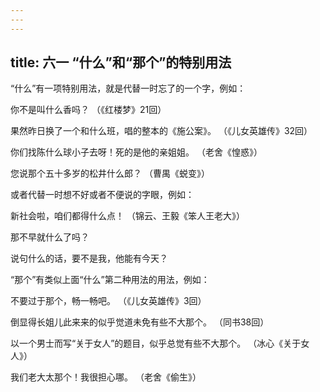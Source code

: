 ```yaml
---
---
---
```

title: 六一 “什么”和“那个”的特别用法
---






“什么”有一项特别用法，就是代替一时忘了的一个字，例如：

你不是叫什么香吗？ （《红楼梦》21回）

果然昨日换了一个和什么班，唱的整本的《施公案》。 （《儿女英雄传》32回）

你们找陈什么球小子去呀！死的是他的亲姐姐。 （老舍《惶惑》）

您说那个五十多岁的松井什么郎？ （曹禺《蜕变》）

或者代替一时想不好或者不便说的字眼，例如：

新社会啦，咱们都得什么点！ （锦云、王毅《笨人王老大》）

那不早就什么了吗？

说句什么的话，要不是我，他能有今天？

“那个”有类似上面“什么”第二种用法的用法，例如：

不要过于那个，畅一畅吧。 （《儿女英雄传》3回）

倒显得长姐儿此来来的似乎觉道未免有些不大那个。 （同书38回）

以一个男士而写“关于女人”的题目，似乎总觉有些不大那个。 （冰心《关于女人》）

我们老大太那个！我很担心哪。 （老舍《偷生》）